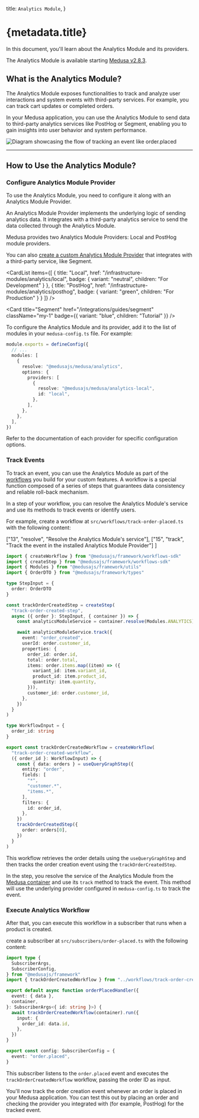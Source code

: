 
  title: `Analytics Module`,
}

# {metadata.title}

In this document, you'll learn about the Analytics Module and its providers.

<Note>

The Analytics Module is available starting [Medusa v2.8.3](https://github.com/medusajs/medusa/releases/tag/v2.8.3).

</Note>

## What is the Analytics Module?

The Analytics Module exposes functionalities to track and analyze user interactions and system events with third-party services. For example, you can track cart updates or completed orders.

In your Medusa application, you can use the Analytics Module to send data to third-party analytics services like PostHog or Segment, enabling you to gain insights into user behavior and system performance.

![Diagram showcasing the flow of tracking an event like order.placed](https://res.cloudinary.com/dza7lstvk/image/upload/v1747832107/Medusa%20Resources/analytics-module-overview_egz7xg.jpg)

---

## How to Use the Analytics Module?

### Configure Analytics Module Provider

To use the Analytics Module, you need to configure it along with an Analytics Module Provider.

An Analytics Module Provider implements the underlying logic of sending analytics data. It integrates with a third-party analytics service to send the data collected through the Analytics Module.

Medusa provides two Analytics Module Providers: Local and PostHog module providers.

You can also [create a custom Analytics Module Provider](/references/analytics/provider) that integrates with a third-party service, like Segment.

<CardList
  items={[
    {
      title: "Local",
      href: "/infrastructure-modules/analytics/local",
      badge: {
        variant: "neutral",
        children: "For Development"
      }
    },
    {
      title: "PostHog",
      href: "/infrastructure-modules/analytics/posthog",
      badge: {
        variant: "green",
        children: "For Production"
      }
    }
  ]}
/>

<Card 
  title="Segment"
  href="/integrations/guides/segment"
  className="my-1"
  badge={{
    variant: "blue",
    children: "Tutorial"
  }}
/>

To configure the Analytics Module and its provider, add it to the list of modules in your `medusa-config.ts` file. For example:

```ts title="medusa-config.ts"
module.exports = defineConfig({
  // ...
  modules: [
    {
      resolve: "@medusajs/medusa/analytics",
      options: {
        providers: [
          {
            resolve: "@medusajs/medusa/analytics-local",
            id: "local",
          },
        ],
      },
    },
  ],
})
```

Refer to the documentation of each provider for specific configuration options.

### Track Events

To track an event, you can use the Analytics Module as part of the [workflows](!docs!/learn/fundamentals/workflows) you build for your custom features. A workflow is a special function composed of a series of steps that guarantees data consistency and reliable roll-back mechanism.

In a step of your workflow, you can resolve the Analytics Module's service and use its methods to track events or identify users.

For example, create a workflow at `src/workflows/track-order-placed.ts` with the following content:

  ["13", "resolve", "Resolve the Analytics Module's service"],
  ["15", "track", "Track the event in the installed Analytics Module Provider"]
]

```ts title="src/workflows/track-order-created.ts" highlights={workflowHighlights}
import { createWorkflow } from "@medusajs/framework/workflows-sdk"
import { createStep } from "@medusajs/framework/workflows-sdk"
import { Modules } from "@medusajs/framework/utils"
import { OrderDTO } from "@medusajs/framework/types"

type StepInput = {
  order: OrderDTO
}

const trackOrderCreatedStep = createStep(
  "track-order-created-step",
  async ({ order }: StepInput, { container }) => {
    const analyticsModuleService = container.resolve(Modules.ANALYTICS)

    await analyticsModuleService.track({
      event: "order_created",
      userId: order.customer_id,
      properties: {
        order_id: order.id,
        total: order.total,
        items: order.items.map((item) => ({
          variant_id: item.variant_id,
          product_id: item.product_id,
          quantity: item.quantity,
        })),
        customer_id: order.customer_id,
      },
    })
  }
)

type WorkflowInput = {
  order_id: string
}

export const trackOrderCreatedWorkflow = createWorkflow(
  "track-order-created-workflow",
  ({ order_id }: WorkflowInput) => {
    const { data: orders } = useQueryGraphStep({
      entity: "order",
      fields: [
        "*",
        "customer.*",
        "items.*",
      ],
      filters: {
        id: order_id,
      },
    })
    trackOrderCreatedStep({
      order: orders[0],
    })
  }
)
```

This workflow retrieves the order details using the `useQueryGraphStep` and then tracks the order creation event using the `trackOrderCreatedStep`.

In the step, you resolve the service of the Analytics Module from the [Medusa container](!docs!/learn/fundamentals/medusa-container) and use its `track` method to track the event. This method will use the underlying provider configured in `medusa-config.ts` to track the event.

### Execute Analytics Workflow

After that, you can execute this workflow in a subscriber that runs when a product is created.

create a subscriber at `src/subscribers/order-placed.ts` with the following content:

```ts title="src/subscribers/order-placed.ts"
import type {
  SubscriberArgs,
  SubscriberConfig,
} from "@medusajs/framework"
import { trackOrderCreatedWorkflow } from "../workflows/track-order-created"

export default async function orderPlacedHandler({
  event: { data },
  container,
}: SubscriberArgs<{ id: string }>) {
  await trackOrderCreatedWorkflow(container).run({
    input: {
      order_id: data.id,
    },
  })
}

export const config: SubscriberConfig = {
  event: "order.placed",
}
```

This subscriber listens to the `order.placed` event and executes the `trackOrderCreatedWorkflow` workflow, passing the order ID as input.

You'll now track the order creation event whenever an order is placed in your Medusa application. You can test this out by placing an order and checking the provider you integrated with (for example, PostHog) for the tracked event.
